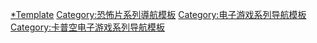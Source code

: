 {{Navbox
| name = 生化危机系列
| title = [[生化危機系列|-{zh-cn:生化危机; zh-tw:惡靈古堡; zh-hk:生化危機;}-系列]]
| state = {{{state|autocollapse}}}
| bodyclass=hlist

| group1 = 遊戲
| list1 ={{Navbox subgroup
  | group1 = 主系列
  | list1 =
* [[生化危机 (1996年游戏)|-{zh-cn:生化危机; zh-tw:惡靈古堡; zh-hk:生化危機;}-]]
* [[生化危機2|2]]
* [[生化危機3 最終逃脫|3]]
* [[生化危機 聖女密碼|-{zh-cn:代号：维罗妮卡; zh-tw:聖女密碼; zh-hk:聖女密碼;}-]]
* [[生化危機0|0]]
* [[生化危機4|4]]
* [[生化危機5|5]]
* [[生化危機6|6]]
* [[生化危機7 惡靈古堡|7]]
* [[惡靈古堡 村莊|村莊]]

| group2 = 重製版
| list2 =
* [[生化危机 (2002年游戏)|-{zh-cn:生化危机; zh-tw:惡靈古堡; zh-hk:生化危機;}-]]
* [[生化危机2 重制版|2]]
* [[生化危机3 重制版|3]]
* [[生化危機4 重製版|4]]

| group3 = 啟示系列
| list3 =
* [[生化危機 啟示|-{zh-cn:启示录; zh-tw:啟示;}-]]
* [[生化危机 启示录2|-{zh-cn:启示录2; zh-tw:啟示2;}-]]

| group4 = 擴散系列
| list4 =
* [[生化危機 逃出生天|-{zh-cn:逃出生天; zh-tw:擴散; zh-hk:逃出生天;}-]]
* [[惡靈古堡 擴散File2|-{zh-cn:逃出生天2; zh-tw:擴散File2; zh-hk:逃出生天File2;}-]]

| group5 = 生存遊戲系列
| list5 =
* [[槍下遊魂之生化危機|-{zh-cn:枪下游魂; zh-tw:生存遊戲; zh-hk:槍下遊魂;}-]]
* [[生存遊戲2 聖女密碼]]
* [[生存遊戲4 英雄不死]]

| group6 = 編年史系列
| list6 =
* [[生化危機 安布雷拉編年史|-{zh-cn:安布雷拉编年史; zh-tw:保護傘編年史; zh-hk:安布雷拉歷代記;}-]]
* [[生化危機 黑暗面編年史|-{zh-cn:黑暗编年史; zh-tw:黑暗面編年史; zh-hk:黑暗歷代記;}-]]

| group7 = 其他
| list7 =
* [[生化危機 外傳|外傳]]
* [[惡靈古堡 傭兵 3D|傭兵 3D]]
* [[生化危机 浣熊市行动|-{zh-cn:浣熊市行动; zh-tw:拉昆市行動; zh-hk:浣熊市行動;}-]]
* [[生化危机 安布雷拉军团|-{zh-cn:安布雷拉军团; zh-tw:保護傘軍團; zh-hk:安布雷拉軍團;}-]]
}}

| group2 = 影視作品
| list2 ={{Navbox subgroup
  | group1 = [[惡靈古堡系列電影|真人電影]]
  | list1 =
* [[生化危機之變種生還者|1：-{zh-cn:生化危机; zh-tw:惡靈古堡; zh-hk:變種生還者;}-]]
* [[惡靈古堡2：啟示錄|2：-{zh-cn:启示录;zh-tw:啟示錄;zh-hk:殲滅生還者;}-]]
* [[惡靈古堡3：大滅絕|3：-{zh-cn:灭绝; zh-tw:大滅絕; zh-hk:絕種生還者;}-]]
* [[生化危機4：陰陽界|4：-{zh-cn:战神再生; zh-tw:陰陽界; zh-hk:戰神再生;}-]]
* [[生化危機：懲罰|5：-{zh-cn:惩罚; zh-tw:天譴日; zh-hk:滅絕真相;}-]]
* [[惡靈古堡：最終章|6：-{zh-cn:终章; zh-tw:最終章; zh-hk:終極屍殺;}-]]
  | group2 = 真人電影重啟版
  | list2 =
* [[惡靈古堡首部曲：拉昆市|-{zh-cn:欢迎来到浣熊市; zh-tw:首部曲：拉昆市; zh-hk:Welcome to Raccoon City;}-]]<!--暫譯：隨各地上映後再更動-->

| group3 = 動畫電影
| list3 =
* [[生化危機4D-執行人|4D-執行人]]（短片）
* [[生化危機：惡化|-{zh-cn:恶化; zh-tw:惡化; zh-hk:變種異獸;}-]]
* [[生化危机：诅咒|-{zh-cn:诅咒; zh-tw:詛咒; zh-hk:詛咒之城;}-]]
* [[惡靈古堡：血仇|-{zh-cn:复仇; zh-tw:血仇; zh-hk:血仇殺戮;}-]]

| group4 = 動畫影集
| list4 =
* [[惡靈古堡：無盡闇黑|-{zh-cn:无尽黑暗; zh-tw:無盡闇黑; zh-hk:無盡黑暗;}-]]

| group5 = 真人影集
| list5 =
* [[惡靈古堡 (電視劇)|-{zh-cn:生化危机; zh-tw:惡靈古堡; zh-hk:生化危機;}-]]
}}

| group5 = 漫畫
| list5 =
* [[惡靈古堡～瑪爾哈維的慾望～|-{zh-cn:马尔哈维的欲望; zh-tw:瑪爾哈維的慾望; zh-hk:瑪露哈華的渴望;}-]]
* {{link-ja|惡靈古堡～天堂島～|バイオハザード〜ヘヴンリーアイランド〜|天堂島}}

| group6 = 其他作品
| list6 =
* [[生化危機 (小說)|小說]]
* [[生化危机 (桌游)|桌游]]

| group7 = 设定
| list7 = {{Navbox subgroup
  | group1= {{link-en|惡靈古堡登場角色列表|List of Resident Evil characters|人物}}
  | list1=
* [[克里斯·雷德菲爾]]
* [[吉兒·范倫廷]]
* [[亞伯·威斯卡]]
* [[里昂·S·甘乃迪]]
* [[克蕾兒·雷德菲爾]]
* [[艾達·王]]
* [[蕾貝卡·錢伯斯]]
* [[伊森·溫特斯]]
* [[蒂米特雷斯庫夫人]]
* [[艾莉絲 (惡靈古堡)|艾莉絲·阿勃納西]]
  |group2= 怪物
  |list2=
* [[暴君 (惡靈古堡)|暴君]]
* [[追跡者]]
  |group3= 其他
  |list3=
* [[安布雷拉|-{zh-cn:安布雷拉; zh-tw:保護傘; zh-hk:雨傘;}-]]
* [[浣熊市|-{zh-cn:浣熊市; zh-tw:拉昆市; zh-hk:浣熊市;}-]]
}}

| group8 = 相關人物
| list8 = 
* [[三上真司]]
* [[神谷英樹]]
* [[小林裕幸]]
* [[杉村升]]
* [[竹內潤]]
* [[船水紀孝]]
* [[中西晃史]]
* [[稻船敬二]]
* [[川田將央]]
* [[竹中司]]
* [[佐藤大]]
* [[鈴木幸太]]
* [[平林良章]]
* [[佐佐木榮一郎]]
* [[菅正太郎]]
}}<noinclude>
{{collapsible option}}

{{DEFAULTSORT:Biohazard}}
[[Category:生化危机系列|*Template]]
[[Category:恐怖片系列導航模板]]
[[Category:电子游戏系列导航模板]]
[[Category:卡普空电子游戏系列导航模板]]
</noinclude>